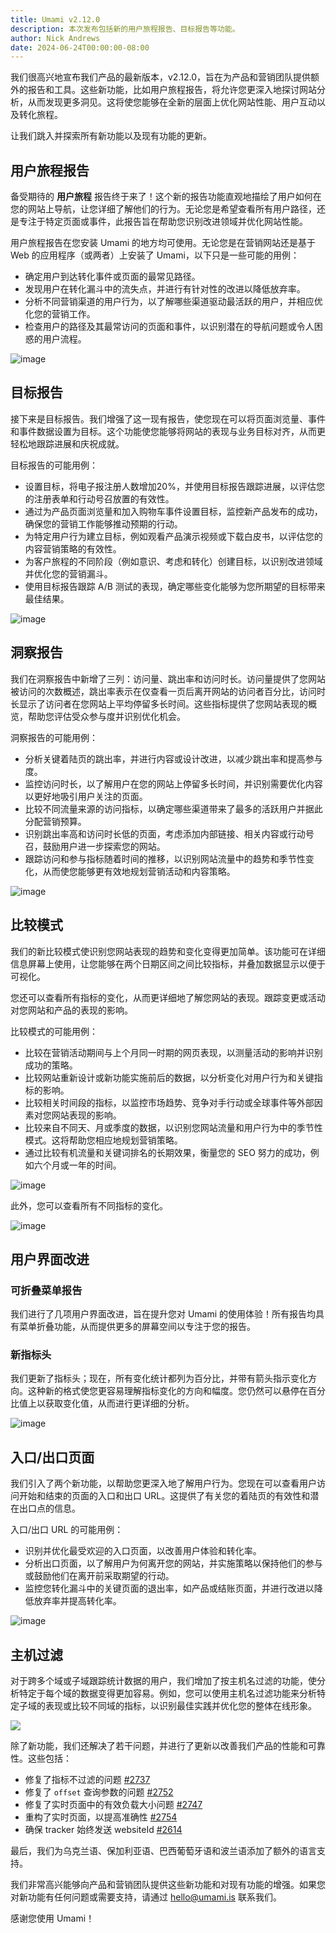 ```yaml
---
title: Umami v2.12.0
description: 本次发布包括新的用户旅程报告、目标报告等功能。
author: Nick Andrews
date: 2024-06-24T00:00:00-08:00
---
```


我们很高兴地宣布我们产品的最新版本，v2.12.0，旨在为产品和营销团队提供额外的报告和工具。这些新功能，比如用户旅程报告，将允许您更深入地探讨网站分析，从而发现更多洞见。这将使您能够在全新的层面上优化网站性能、用户互动以及转化旅程。

让我们跳入并探索所有新功能以及现有功能的更新。

## 用户旅程报告

备受期待的 **用户旅程** 报告终于来了！这个新的报告功能直观地描绘了用户如何在您的网站上导航，让您详细了解他们的行为。无论您是希望查看所有用户路径，还是专注于特定页面或事件，此报告旨在帮助您识别改进领域并优化网站性能。

用户旅程报告在您安装 Umami 的地方均可使用。无论您是在营销网站还是基于 Web 的应用程序（或两者）上安装了 Umami，以下只是一些可能的用例：

- 确定用户到达转化事件或页面的最常见路径。
- 发现用户在转化漏斗中的流失点，并进行有针对性的改进以降低放弃率。
- 分析不同营销渠道的用户行为，以了解哪些渠道驱动最活跃的用户，并相应优化您的营销工作。
- 检查用户的路径及其最常访问的页面和事件，以识别潜在的导航问题或令人困惑的用户流程。

![image](/images/blog/user-journey.png)

## 目标报告

接下来是目标报告。我们增强了这一现有报告，使您现在可以将页面浏览量、事件和事件数据设置为目标。这个功能使您能够将网站的表现与业务目标对齐，从而更轻松地跟踪进展和庆祝成就。

目标报告的可能用例：

- 设置目标，将电子报注册人数增加20%，并使用目标报告跟踪进展，以评估您的注册表单和行动号召放置的有效性。
- 通过为产品页面浏览量和加入购物车事件设置目标，监控新产品发布的成功，确保您的营销工作能够推动预期的行动。
- 为特定用户行为建立目标，例如观看产品演示视频或下载白皮书，以评估您的内容营销策略的有效性。
- 为客户旅程的不同阶段（例如意识、考虑和转化）创建目标，以识别改进领域并优化您的营销漏斗。
- 使用目标报告跟踪 A/B 测试的表现，确定哪些变化能够为您所期望的目标带来最佳结果。

![image](/images/blog/goals-report.png)

## 洞察报告

我们在洞察报告中新增了三列：访问量、跳出率和访问时长。访问量提供了您网站被访问的次数概述，跳出率表示在仅查看一页后离开网站的访问者百分比，访问时长显示了访问者在您网站上平均停留多长时间。这些指标提供了您网站表现的概览，帮助您评估受众参与度并识别优化机会。

洞察报告的可能用例：

- 分析关键着陆页的跳出率，并进行内容或设计改进，以减少跳出率和提高参与度。
- 监控访问时长，以了解用户在您的网站上停留多长时间，并识别需要优化内容以更好地吸引用户关注的页面。
- 比较不同流量来源的访问指标，以确定哪些渠道带来了最多的活跃用户并据此分配营销预算。
- 识别跳出率高和访问时长低的页面，考虑添加内部链接、相关内容或行动号召，鼓励用户进一步探索您的网站。
- 跟踪访问和参与指标随着时间的推移，以识别网站流量中的趋势和季节性变化，从而使您能够更有效地规划营销活动和内容策略。

![image](/images/blog/insights-report.png)

## 比较模式

我们的新比较模式使识别您网站表现的趋势和变化变得更加简单。该功能可在详细信息屏幕上使用，让您能够在两个日期区间之间比较指标，并叠加数据显示以便于可视化。

您还可以查看所有指标的变化，从而更详细地了解您网站的表现。跟踪变更或活动对您网站和产品的表现的影响。

比较模式的可能用例：

- 比较在营销活动期间与上个月同一时期的网页表现，以测量活动的影响并识别成功的策略。
- 比较网站重新设计或新功能实施前后的数据，以分析变化对用户行为和关键指标的影响。
- 比较相关时间段的指标，以监控市场趋势、竞争对手行动或全球事件等外部因素对您网站表现的影响。
- 比较来自不同天、月或季度的数据，以识别您网站流量和用户行为中的季节性模式。这将帮助您相应地规划营销策略。
- 通过比较有机流量和关键词排名的长期效果，衡量您的 SEO 努力的成功，例如六个月或一年的时间。

![image](/images/blog/comparison-mode.png)

此外，您可以查看所有不同指标的变化。

![image](/images/blog/comparison-table.png)

## 用户界面改进

### 可折叠菜单报告

我们进行了几项用户界面改进，旨在提升您对 Umami 的使用体验！所有报告均具有菜单折叠功能，从而提供更多的屏幕空间以专注于您的报告。

### 新指标头

我们更新了指标头；现在，所有变化统计都列为百分比，并带有箭头指示变化方向。这种新的格式使您更容易理解指标变化的方向和幅度。您仍然可以悬停在百分比值上以获取变化值，从而进行更详细的分析。

![image](/images/blog/metrics-header.png)

## 入口/出口页面

我们引入了两个新功能，以帮助您更深入地了解用户行为。您现在可以查看用户访问开始和结束的页面的入口和出口 URL。这提供了有关您的着陆页的有效性和潜在出口点的信息。

入口/出口 URL 的可能用例：

- 识别并优化最受欢迎的入口页面，以改善用户体验和转化率。
- 分析出口页面，以了解用户为何离开您的网站，并实施策略以保持他们的参与或鼓励他们在离开前采取期望的行动。
- 监控您转化漏斗中的关键页面的退出率，如产品或结账页面，并进行改进以降低放弃率并提高转化率。

![image](/images/blog/entry-exit-pages.png)

## 主机过滤

对于跨多个域或子域跟踪统计数据的用户，我们增加了按主机名过滤的功能，使分析特定于每个域的数据变得更加容易。例如，您可以使用主机名过滤功能来分析特定子域的表现或比较不同域的指标，以识别最佳实践并优化您的整体在线形象。

<img src="/images/blog/hosts-filtering.png" width={400} />

除了新功能，我们还解决了若干问题，并进行了更新以改善我们产品的性能和可靠性。这些包括：

- 修复了指标不过滤的问题 [#2737](https://github.com/umami-software/umami/issues/2737)
- 修复了 `offset` 查询参数的问题 [#2752](https://github.com/umami-software/umami/issues/2752)
- 修复了实时页面中的有效负载大小问题 [#2747](https://github.com/umami-software/umami/issues/2747)
- 重构了实时页面，以提高准确性 [#2754](https://github.com/umami-software/umami/issues/2754)
- 确保 tracker 始终发送 websiteId [#2614](https://github.com/umami-software/umami/issues/2614)

最后，我们为乌克兰语、保加利亚语、巴西葡萄牙语和波兰语添加了额外的语言支持。

我们非常高兴能够向产品和营销团队提供这些新功能和对现有功能的增强。如果您对新功能有任何问题或需要支持，请通过 [hello@umami.is](mailto:hello@umami.is) 联系我们。

感谢您使用 Umami！